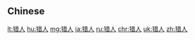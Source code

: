 {{also|獵人}}
==Chinese==
{{zh-see|獵人}}

[[lt:猎人]]
[[hu:猎人]]
[[mg:猎人]]
[[ja:猎人]]
[[ru:猎人]]
[[chr:猎人]]
[[uk:猎人]]
[[zh:猎人]]
